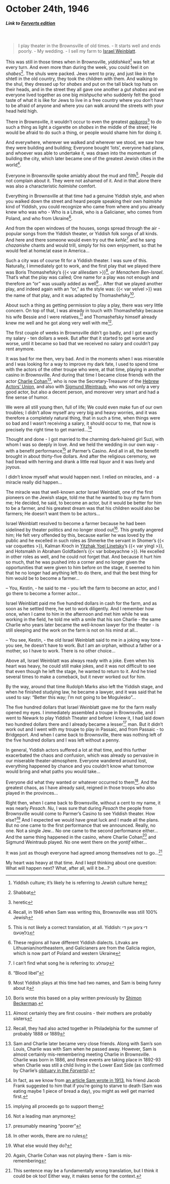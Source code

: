 # October 24th, 1946

##### _Link to [Forverts edition](https://www.nli.org.il/en/newspapers/frw/1946/10/24/01/)_ {.unnumbered}

<br>

> I play theater in the Brownsville of old times. - It starts well and ends poorly. - My wedding. - I sell my farm to [Israel Weinblatt](https://www.museumoffamilyhistory.com/yt/lex/W/weinblatt-israel.htm).

This was still in those times when in Brownsville, _yiddishkeit_^[Yiddish culture; it's likely he is referring to _Jewish_ culture here] was felt at every turn. And even more than during the week, you could feel it on _shabes_^[Shabbat]. The shuls were packed. Jews went to pray, and just like in the shtetl in the old country, they took the children with them. And walking to the shul, they dressed up for _shabes_ and put on the tall black top hats on their heads, and in the street they all gave one another a _gut shabes_ and we everyone lived together as one big _mishpucha_ who suddenly felt the good taste of what it is like for Jews to live in a free country where you don't have to be afraid of anyone and where you can walk around the streets with your head held high. 

There in Brownsville, it wouldn't occur to even the greatest [_apikoros_](https://en.wikipedia.org/wiki/Epikoros)^[heretic] to do such a thing as light a cigarette on _shabes_ in the middle of the street; He would be afraid to do such a thing, or people would shame him for doing it.

And everywhere, wherever we walked and wherever we stood, we saw how they were building and building; Everyone bought 'lots', everyone had plans, and whoever was able to undertake it, was drawn into the momentum of building the city, which later became one of the greatest Jewish cities in the world^[Recall, in 1946 when Sam was writing this, Brownsville was still 100% Jewish]. 

Everyone in Brownsville spoke amiably about the mud and filth^[This is not likely a correct translation, at all. Yiddish: די ציגען און די בלאָטעם]. People did not complain about it. They were not ashamed of it. And in that alone there was also a characteristic _haimishe_ comfort.

Everything in Brownsville at that time had a genuine Yiddish style, and when you walked down the street and heard people speaking their own _haimishe_ kind of Yiddish, you could recognize who came from where and you already knew who was who - Who is a Litvak, who is a Galicianer, who comes from Poland, and who from Ukraine^[These regions all have different Yiddish dialects. Litvaks are Lithuanian/northeastern, and Galicianers are from the Galicia region, which is now part of Poland and western Ukraine]. 

And from the open windows of the houses, songs spread through the air - popular songs from the Yiddish theater, or Yiddish folk songs of all kinds. And here and there someone would even try out the _kehle_^[I can't find what song he is referring to: קעהלע] and he sang _chazanishe_ chants and would trill, simply for his own enjoyment, so that he would feel at home/at ease in America...

Such a city was of course fit for a Yiddish theater. I was sure of this. Naturally, I immediately got to work, and the first play that we played there was Boris Thomashefsky's {{< var alilesdam >}}^["Blood libel"]_, or Menachem Ben-Israel_.  That's what the play was called; One name for a play was not enough and therefore an "or" was usually added as well^[Most Yiddish plays at this time had two names, and Sam is being funny about it]... After that we played another play, and indeed again with an "or," as the style was: {{< var velvel >}} was the name of that play, and it was adapted by Thomashefsky^[Boris wrote this based on a play written previously by [Shimon Beckerman](https://www.museumoffamilyhistory.com/yt/lex/B/bekerman-simeon.htm).].

About such a thing as getting permission to play a play, there was very little concern. On top of that, I was already in touch with Thomashefsky because his wife Bessie and I were relatives,^[Almost certainly they are first cousins - their mothers are probably sisters] and Thomashefsky himself already knew me well and he got along very well with me^[Recall, they had also acted together in Philadelphia for the summer of probably 1888 or 1889].

The first couple of weeks in Brownsville didn't go badly, and I got exactly my salary - ten dollars a week. But after that it started to get worse and worse, until it became so bad that we received no salary and couldn't pay rent anymore. 

It was bad for me then, very bad. And in the moments when I was miserable and I was looking for a way to improve my dark fate, I used to spend time with the actors of the other troupe who were, at that time, playing in another casino in Brownsville. And during that time I became close friends with the actor [Charlie Cohan](https://www.museumoffamilyhistory.com/yt/lex/C/cohan-charlie.htm)^[Sam and Charlie later became very close friends. Along with Sam's son Louis, Charlie was with Sam when he passed away. However, Sam is almost certainly mis-remembering meeting Charlie in Brownsville. Charlie was born in 1886, and these events are taking place in 1892-93 when Charlie was still a child living in the Lower East Side (as confirmed by Charlie's [obituary in the _Forverts_](https://www.nli.org.il/en/newspapers/frw/1973/09/25/01/article/49/?e=-------en-20--1--img-txIN%7ctxTI--------------1)).], who is now the Secretary-Treasurer of the [Hebrew Actors' Union](https://en.wikipedia.org/wiki/Hebrew_Actors%27_Union), and also with [Sigmund Weintraub](https://www.museumoffamilyhistory.com/yt/lex/W/weintraub-sigmund.htm), who was not only a very good actor, but also a decent person, and moreover very smart and had a fine sense of humor.

We were all still young then, full of life; We could even make fun of our own troubles; I didn't allow myself any very big and heavy worries, and it was therefore a completely natural thing, that in such a time, when things were so bad and I wasn't receiving a salary, it should occur to me, that now is precisely the right time to get married...^[In fact, as we know from [an article Sam wrote in 1913](https://www.nli.org.il/en/newspapers/frw/1913/05/04/01/article/21/?e=-------en-20--1--img-txIN%7ctxTI--------------1), his friend Jacob Frank suggested to him that if you're going to starve to death (Sam was eating maybe 1 piece of bread a day), you might as well get married first.]

Thought and done - I got married to the charming dark-haired girl Suzi, with whom I was so deeply in love.
And we held the wedding in our own way - with a benefit performance^[implying all proceeds go to support them] at Parmer's Casino. And all in all, the benefit brought in about thirty-five dollars. And after the religious ceremony, we had bread with herring and drank a little real liquor and it was lively and joyous.

I didn't know myself what would happen next. I relied on miracles, and - a miracle really did happen...

The miracle was that well-known actor Israel Weinblatt, one of the first pioneers on the Jewish stage, told me that he wanted to buy my farm from me; He decided, he said, to become an actor, but it would be better for him to be a farmer, and his greatest dream was that his children would also be farmers; He doesn't want them to be actors...

Israel Weinblatt resolved to become a farmer because he had been sidelined by theater politics and no longer stood out^[Not a leading man anymore]. This greatly angered him; He felt very offended by this, because earlier he was loved by the public and he excelled in such roles as Shmerke the servant in Shomer's {{< var coquettes >}}, Kalman Kroch in [Yitzhak Yoel Linetsky](https://en.wikipedia.org/wiki/Yitzkhok_Yoel_Linetzky)'s {{< var yingl >}}, and Hotsmakh in Abraham Goldfaden's {{< var bobeyachne >}}. He excelled in other roles as well, and he could not forget that. And because it hurt him so much, that he was pushed into a corner and no longer given the opportunities that were given to him before on the stage, it seemed to him that he no longer had anything left to do there, and that the best thing for him would be to become a farmer...

-- You, Kestin, - he said to me - you left the farm to become an actor, and I go there to become a former actor...

Israel Weinblatt paid me five hundred dollars in cash for the farm, and as soon as he settled there, he set to work diligently. And I remember how once, when I came to him in the afternoon and met him while he was working in the field, he told me with a smile that his son Charlie - the same Charlie who years later became the well-known lawyer for the theater - is still sleeping and the work on the farm is not on his mind at all...

-- You see, Kestin, - the old Israel Weinblatt said to me in a joking way tone - you see, he doesn't have to work. But I am an orphan, without a father or a mother, so I have to work. There is no other choice...

Above all, Israel Weinblatt was always ready with a joke. Even when his heart was heavy, he could still make jokes, and it was not difficult to see that even though he left the stage, he wanted to return to it. And he tried several times to make a comeback, but it never worked out for him.

By the way, around that time Rudolph Marks also left the Yiddish stage, and when he finished studying law, he became a lawyer, and it was said that he used to say: "Better this way; I'm not going to be Mogulesko"...

The five hundred dollars that Israel Weinblatt gave me for the farm really opened my eyes. I immediately assembled a troupe in Brownsville, and I went to Newark to play Yiddish Theater and before I knew it, I had laid down two hundred dollars there and I already became a lesser^[presumably meaning "poorer"] man. But it didn’t work out and I went with my troupe to play in Passaic, and from Passaic - to Bridgeport. And when I came back to Brownsville, there was nothing left of the five hundred dollars and I was left without a penny.

In general, Yiddish actors suffered a lot at that time, and this further exacerbated the chaos and confusion, which was already so pervasive in our miserable theater-atmosphere. Everyone wandered around lost, everything happened by chance and you couldn't know what tomorrow would bring and what paths you would take...

Everyone did what they wanted or whatever occurred to them^[In other words, there are no rules]. And the greatest chaos, as I have already said, reigned in those troops who also played in the provinces...

Right then, when I came back to Brownsville, without a cent to my name, it was nearly _Pesach_. _Nu_, I was sure that during _Pesach_ the people from Brownsville would come to Parmer's Casino to see Yiddish theater. How else?^[What else would they do?] And I expected we would have great luck and I made all the plans. But no one came to the first performance that we announced. Really, no one. Not a single Jew... No one came to the second performance either...
And the same thing happened in the casino, where Charlie Cohan^[Again, Charlie Cohan was not playing there - Sam is mis-remembering] and Sigmund Weintraub played. No one went there on the _yontif_ either...

It was just as though everyone had agreed among themselves not to go...^[This sentence may be a fundamentally wrong translation, but I think it could be ok too! Either way, it makes sense for the context.]

My heart was heavy at that time. And I kept thinking about one question: What will happen next? What, after all, will it be...?








